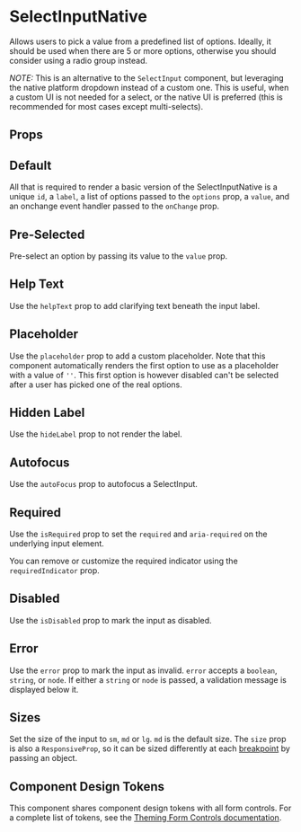 
# SelectInputNative

Allows users to pick a value from a predefined list of options. Ideally, it should be used when there are 5 or more options, otherwise you should consider using a radio group instead.

_NOTE:_ This is an alternative to the `SelectInput` component, but leveraging the native platform dropdown instead of a custom one. This is useful,
when a custom UI is not needed for a select, or the native UI is preferred (this is recommended for most cases except multi-selects).

## Props


## Default

All that is required to render a basic version of the SelectInputNative is a unique `id`, a `label`, a list of options passed to the `options` prop, a `value`, and an onchange event handler passed to the `onChange` prop.

<Default />

## Pre-Selected

Pre-select an option by passing its value to the `value` prop.

<PreSelected />

## Help Text

Use the `helpText` prop to add clarifying text beneath the input label.

<HelpText />

## Placeholder

Use the `placeholder` prop to add a custom placeholder. Note that this component automatically renders the first option
to use as a placeholder with a value of `''`. This first option is however disabled can't be selected after a user has picked
one of the real options.

<Placeholder />

## Hidden Label

Use the `hideLabel` prop to not render the label.

<HiddenLabel />

## Autofocus

Use the `autoFocus` prop to autofocus a SelectInput.

<Autofocus />

## Required

Use the `isRequired` prop to set the `required` and `aria-required` on the underlying input element.

<Required />

You can remove or customize the required indicator using the `requiredIndicator` prop.

<CustomRequiredIndicator />

## Disabled

Use the `isDisabled` prop to mark the input as disabled.

<Disabled />

## Error

Use the `error` prop to mark the input as invalid. `error` accepts a `boolean`, `string`, or `node`. If either a `string` or `node` is passed, a validation message is displayed below it.

<Error />

## Sizes

Set the size of the input to `sm`, `md` or `lg`. `md` is the default size.
The `size` prop is also a `ResponsiveProp`, so it can be sized differently at each [breakpoint](?path=/docs/design-tokens-design-tokens--page#breakpoints) by passing an object.

<Sizes />

## Component Design Tokens

This component shares component design tokens with all form controls. For a complete list of tokens, see the [Theming Form Controls documentation](/docs/theming-form-controls--custom-theme-form).
